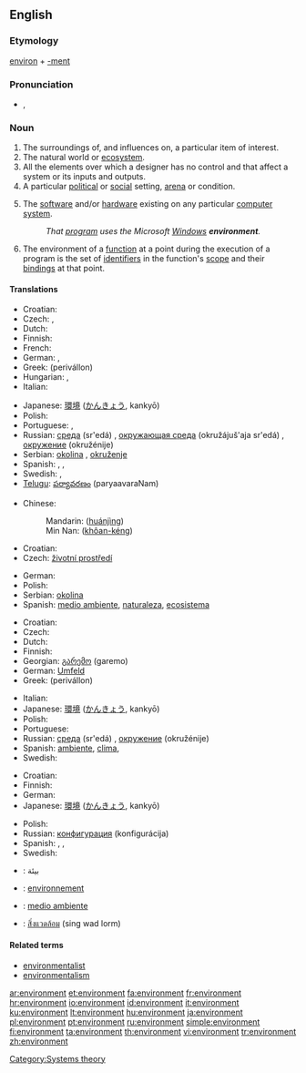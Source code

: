 {{also|Environment}}
==English==
{{wikipedia|dab=environment}}

===Etymology===
{{etyl|fr}} [[environ]] + [[-ment]]

===Pronunciation===
* {{IPA|/ɪnˈvaɪə.rən.ment/}}, {{SAMPA|/In"vaI@.r@n.m@nt/}}

===Noun===
{{en-noun}}

# The surroundings of, and influences on, a particular item of interest.
# The natural world or [[ecosystem]].
# All the elements over which a designer has no control and that affect a system or its inputs and outputs.
# A particular [[political]] or [[social]] setting, [[arena]] or condition.
# {{context|computing}} The [[software]] and/or [[hardware]] existing on any particular [[computer]] [[system]].
#: ''That [[program]] uses the Microsoft [[Windows]] '''environment'''.''
# {{programming}} The environment of a [[function]] at a point during the execution of a program is the set of [[identifiers]] in the function's [[scope]] and their [[bindings]] at that point.

====Translations====
{{trans-top|area around something}}
* Croatian: {{t+|hr|okruženje|n}}
* Czech: {{t+|cs|prostředí|n}}, {{t-|cs|okolí|n}}
* Dutch: {{t+|nl|omgeving|c}}
* Finnish: {{t+|fi|ympäristö}}
* French: {{t+|fr|environnement}}
* German: {{t+|de|Umgebung}}, {{t+|de|Umwelt}}
* Greek: {{t+|el|περιβάλλον|n|sc=Grek}} (perivállon)
* Hungarian: {{t+|hu|környezet}}, {{t|hu|környék}}
* Italian: {{t+|it|ambiente|m}}
{{trans-mid}}
* Japanese: [[環境]] ([[かんきょう]], kankyō)
* Polish: {{t+|pl|środowisko|n}}
* Portuguese: {{t+|pt|meio|m}}, {{t+|pt|ambiente|m}}
* Russian: [[среда]] (sr'edá) {{f}}, [[окружающая среда]] (okružájuš'aja sr'edá) {{f}}, [[окружение]] (okružénije) {{n}}
* Serbian: [[okolina]] {{f}}, [[okruženje]] {{n}}
* Spanish: {{t+|es|ambiente}}, {{t-|es|medio}}, {{t+|es|entorno}}
* Swedish: {{t+|sv|miljö}}, {{t+|sv|natur}}
* [[Telugu]]: [[పర్యావరణం]] (paryaavaraNam)
{{trans-bottom}}

{{trans-top|natural world or ecosystem}}
* Chinese:
*: Mandarin: {{zh-ts|環境|环境}} ([[huánjìng]])
*: Min Nan: {{zh-ts|環境|环境}} ([[khôan-kéng]])
* Croatian: {{t-|hr|ekosustav|m}}
* Czech: [[životní prostředí]] {{n}}
{{trans-mid}}
* German: {{t+|de|Umwelt}}
* Polish: {{t-|pl|ekosystem|m}}
* Serbian: [[okolina]] {{f}}
* Spanish: [[medio ambiente]], [[naturaleza]], [[ecosistema]]
{{trans-bottom}}

{{trans-top|political or social setting, arena or condition}}
* Croatian: {{t+|hr|okruženje|n}}
* Czech: {{t+|cs|prostředí|n}}
* Dutch: {{t+|nl|milieu}}
* Finnish: {{t+|fi|ympäristö}}
* Georgian: [[გარემო]] (garemo)
* German: [[Umfeld]]
* Greek: {{t+|el|περιβάλλον|n|sc=Grek}} (perivállon)
{{trans-mid}}
* Italian: {{t+|it|ambiente|m}}
* Japanese: [[環境]] ([[かんきょう]], kankyō)
* Polish: {{t+|pl|środowisko|n}}
* Portuguese: {{t+|pt|ambiente|m}}
* Russian: [[среда]] (sr'edá) {{f}}, [[окружение]] (okružénije) {{n}}
* Spanish: [[ambiente]], [[clima]],
* Swedish: {{t+|sv|miljö}}
{{trans-bottom}}

{{trans-top|software or hardware on a computer}}
* Croatian: {{t|hr|okolina|f}}
* Finnish: {{t+|fi|ympäristö}}
* German: {{t+|de|Umgebung}}
* Japanese: [[環境]] ([[かんきょう]], kankyō)
{{trans-mid}}
* Polish: {{t+|pl|środowisko|n}}
* Russian: [[конфигурация]] (konfigurácija) {{f}}
* Spanish: {{t+|es|sistema operativo}}, {{t-|es|programa}}, {{t-|es|medio}}
* Swedish: {{t+|sv|miljö}}
{{trans-bottom}}

{{checktrans-top}}
* {{ttbc|Arabic}}: بيئة
* {{ttbc|French}}: [[environnement]]
{{checktrans-mid}}
* {{ttbc|Spanish}}: [[medio ambiente]]
* {{ttbc|Thai}}: [[สิ่งแวดล้อม]] (sing wad lorm)
{{checktrans-bottom}}

====Related terms====
* [[environmentalist]]
* [[environmentalism]]

[[Category:Systems theory]]

[[ar:environment]]
[[et:environment]]
[[fa:environment]]
[[fr:environment]]
[[hr:environment]]
[[io:environment]]
[[id:environment]]
[[it:environment]]
[[ku:environment]]
[[lt:environment]]
[[hu:environment]]
[[ja:environment]]
[[pl:environment]]
[[pt:environment]]
[[ru:environment]]
[[simple:environment]]
[[fi:environment]]
[[ta:environment]]
[[th:environment]]
[[vi:environment]]
[[tr:environment]]
[[zh:environment]]